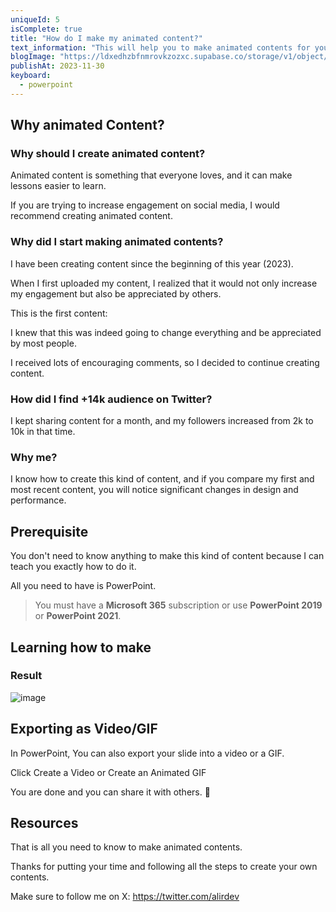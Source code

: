 ```yaml
---
uniqueId: 5
isComplete: true
title: "How do I make my animated content?"
text_information: "This will help you to make animated contents for your social media with PowerPoint. (Learning something with animation doesn't get easier than this)"
blogImage: "https://ldxedhzbfnmrovkzozxc.supabase.co/storage/v1/object/public/blog/learning-how-i-make-animated-contents/thumbnail.png"
publishAt: 2023-11-30
keyboard:
  - powerpoint
---
```


## Why animated Content?

### Why should I create animated content?

Animated content is something that everyone loves, and it can make lessons easier to learn.

If you are trying to increase engagement on social media, I would recommend creating animated content.

### Why did I start making animated contents?

I have been creating content since the beginning of this year (2023).

When I first uploaded my content, I realized that it would not only increase my engagement but also be appreciated by others.

This is the first content:

I knew that this was indeed going to change everything and be appreciated by most people.

I received lots of encouraging comments, so I decided to continue creating content.

### How did I find +14k audience on Twitter?

I kept sharing content for a month, and my followers increased from 2k to 10k in that time.

### Why me?

I know how to create this kind of content, and if you compare my first and most recent content, you will notice significant changes in design and performance.

## Prerequisite

You don't need to know anything to make this kind of content because I can teach you exactly how to do it.

All you need to have is PowerPoint.

> You must have a **Microsoft 365** subscription or use **PowerPoint 2019** or **PowerPoint 2021**.

## Learning how to make

<ImageExplain
  title="1. open the application"
  description="Click on Blank Presentation"
  url="https://ldxedhzbfnmrovkzozxc.supabase.co/storage/v1/object/public/blog/learning-how-i-make-animated-contents/1.png"
/>

<ImageExplain
  title="2. insert some shapes"
  description="for inserting shapes: simply go to Insert → Shapes"
  url="https://ldxedhzbfnmrovkzozxc.supabase.co/storage/v1/object/public/blog/learning-how-i-make-animated-contents/2.png"
  reverse={true}
/>

<ImageExplain
  title="3. Make a new slide"
  description="Right click on the first slide and duplicate the slide."
  url="https://ldxedhzbfnmrovkzozxc.supabase.co/storage/v1/object/public/blog/learning-how-i-make-animated-contents/3.png"
/>

<ImageExplain
  title="4. Change the size and position of the shape"
  description="Choose your duplicate slide and change the size/position/color of the shape."
  url="https://ldxedhzbfnmrovkzozxc.supabase.co/storage/v1/object/public/blog/learning-how-i-make-animated-contents/4.png"
  reverse={true}
/>

<ImageExplain
  title="5. add transition between each slides"
  description="Choose Morph transition. Morph transition will do the main job."
  url="https://ldxedhzbfnmrovkzozxc.supabase.co/storage/v1/object/public/blog/learning-how-i-make-animated-contents/5.png"
/>

### Result

![image](https://ldxedhzbfnmrovkzozxc.supabase.co/storage/v1/object/public/blog/learning-how-i-make-animated-contents/6.gif)

## Exporting as Video/GIF

In PowerPoint, You can also export your slide into a video or a GIF.

<ImageExplain
  title="1. Go to the file"
  description=""
  url="https://ldxedhzbfnmrovkzozxc.supabase.co/storage/v1/object/public/blog/learning-how-i-make-animated-contents/7.png"
/>

<ImageExplain
  title="2. Click export"
  description=""
  url="https://ldxedhzbfnmrovkzozxc.supabase.co/storage/v1/object/public/blog/learning-how-i-make-animated-contents/8.png"
  reverse={true}
/>

Click Create a Video or Create an Animated GIF

You are done and you can share it with others. 🙂

## Resources

<LinkMetadata link="https://youtu.be/9l5IRE-cOLE" />
<LinkMetadata link="https://youtu.be/Sown82hlmLw" />
<LinkMetadata link="https://youtu.be/7u5mQ6rfows" />
<LinkMetadata link="https://youtu.be/kQtCa3gHW9U" />
<LinkMetadata link="https://youtu.be/slOavC73qas" />
<LinkMetadata link="https://youtu.be/OU2gi6tpJ00" />
<LinkMetadata link="https://youtu.be/1itRFTf_OkA" />
<LinkMetadata link="https://youtu.be/3Qo_Hx21KUc" />
<LinkMetadata link="https://youtu.be/Vh3y1ela-_s" />

That is all you need to know to make animated contents.

Thanks for putting your time and following all the steps to create your own contents.

Make sure to follow me on X: https://twitter.com/alirdev

